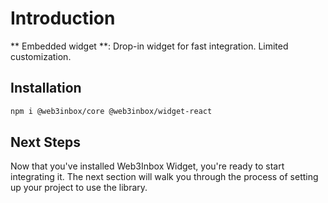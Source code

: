 # Introduction

** Embedded widget **: Drop-in widget for fast integration. Limited customization.

## Installation

```bash npm2yarn
npm i @web3inbox/core @web3inbox/widget-react
```

## Next Steps

Now that you've installed Web3Inbox Widget, you're ready to start integrating it. The next section will walk you through the process of setting up your project to use the library.
